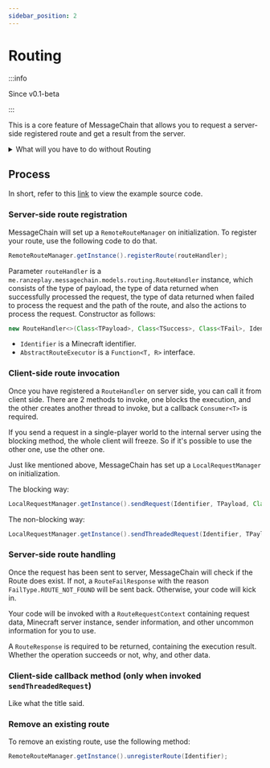 ```yaml
---
sidebar_position: 2
---
```



# Routing

:::info

Since v0.1-beta

:::

This is a core feature of MessageChain that allows you to request a server-side registered route and get a result from the server.

<details>
<summary>What will you have to do without Routing</summary>

Without using Routing, you would have to code like this

<Tabs>
<TabItem value="client-side" label="Client side">

[Click here to see the full file](https://github.com/Ranzeplay/hNation/blob/4f6c028400ac5e1ca7c9a49fd4a7cecd51038531/src/main/java/me/ranzeplay/hnation/features/communication/announcement/client/AnnouncementClientNetworking.java)

```java title="ClientAnnouncementNetworking.java"
private static void pullLatestAnnouncements() {
    var packet = PacketByteBufs.create();
    packet.writeShort(5);
    ClientPlayNetworking.send(AnnouncementIdentifier.PULL_ANNOUNCEMENT_REQUEST, packet);
}

private static void receiveLatestAnnouncements(MinecraftClient client, PacketByteBuf packetByteBuf) {
    assert client.player != null;
    var data = Objects.requireNonNull(packetByteBuf.readNbt());
    var dataList = data.getList("announcements", NbtElement.COMPOUND_TYPE);
    client.player.sendMessage(Text.literal(String.format("Displaying latest %d announcement(s)", dataList.size())));
    for (int i = 0; i < dataList.size(); i++) {
        var entry = dataList.getCompound(i);
        var announcement = new AnnouncementViewModel(entry);
        client.player.sendMessage(Text.literal(announcement.toString()));
    }
}
```
</TabItem>
<TabItem value="server-side" label="Server side">

[Click here to see the full file](https://github.com/Ranzeplay/hNation/blob/4f6c028400ac5e1ca7c9a49fd4a7cecd51038531/src/main/java/me/ranzeplay/hnation/features/communication/announcement/server/ServerAnnouncementNetworking.java#L21)

```java title="ServerAnnouncementNetworking.java"
private static void pushAnnouncements(ServerPlayerEntity sender, PacketByteBuf packetByteBuf) {
    var count = packetByteBuf.readShort();
    var result = new NbtList();
    var dbItems = AnnouncementManager.getInstance().getLatest(count);

    dbItems.stream()
            .map(AnnouncementViewModel::new)
            .forEach(a -> result.add(a.toNbt()));

    var nbt = new NbtCompound();
    nbt.put("announcements", result);
    ServerPlayNetworking.send(sender, AnnouncementIdentifier.PULL_ANNOUNCEMENT_REPLY, PacketByteBufs.create().writeNbt(nbt));
}
```
</TabItem>
</Tabs>

This is so ugly because you have to use at least TWO methods to achieve one function, getting a list of announcements from the server.

</details>

## Process

In short, refer to this [link](https://github.com/Ranzeplay/MessageChain/tree/v0.2/src/main/java/me/ranzeplay/messagechain/testing) to view the example source code.

### Server-side route registration

MessageChain will set up a `RemoteRouteManager` on initialization. To register your route, use the following code to do that.

```java
RemoteRouteManager.getInstance().registerRoute(routeHandler);
```

Parameter `routeHandler` is a `me.ranzeplay.messagechain.models.routing.RouteHandler` instance, which consists of the type of payload,
the type of data returned when successfully processed the request, the type of data returned when failed to process the request and the path of the route,
and also the actions to process the request. Constructor as follows:

```java
new RouteHandler<>(Class<TPayload>, Class<TSuccess>, Class<TFail>, Identifier, AbstractRouteExecutor);
```

- `Identifier` is a Minecraft identifier.
- `AbstractRouteExecutor` is a `Function<T, R>` interface.

### Client-side route invocation

Once you have registered a `RouteHandler` on server side, you can call it from client side.
There are 2 methods to invoke, one blocks the execution, and the other creates another thread to invoke, but a callback `Consumer<T>` is required.

If you send a request in a single-player world to the internal server using the blocking method, the whole client will freeze.
So if it's possible to use the other one, use the other one.

Just like mentioned above, MessageChain has set up a `LocalRequestManager` on initialization.

The blocking way:

```java
LocalRequestManager.getInstance().sendRequest(Identifier, TPayload, Class<TPayload>, Class<TFail>);
```

The non-blocking way:

```java
LocalRequestManager.getInstance().sendThreadedRequest(Identifier, TPayload, Class<TPayload>, Class<TFail>, Consumer<RouteResponse<TSuccess, TFail>>);
```

### Server-side route handling

Once the request has been sent to server, MessageChain will check if the Route does exist. If not, a `RouteFailResponse` with the reason `FailType.ROUTE_NOT_FOUND` will be sent back.
Otherwise, your code will kick in.

Your code will be invoked with a `RouteRequestContext` containing request data, Minecraft server instance, sender information, and other uncommon information for you to use.

A `RouteResponse` is required to be returned, containing the execution result. Whether the operation succeeds or not, why, and other data.

### Client-side callback method (only when invoked `sendThreadedRequest`)

Like what the title said.

### Remove an existing route

To remove an existing route, use the following method:

```java
RemoteRouteManager.getInstance().unregisterRoute(Identifier);
```
